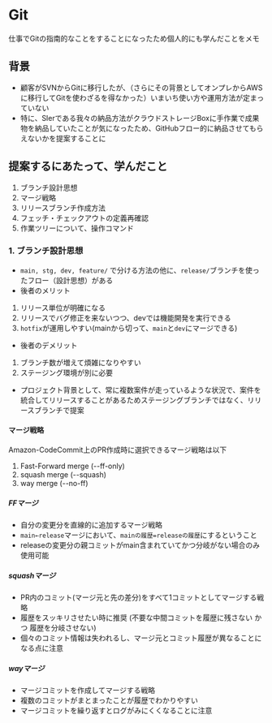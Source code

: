 # Git
仕事でGitの指南的なことをすることになったため個人的にも学んだことをメモ


## 背景
- 顧客がSVNからGitに移行したが、（さらにその背景としてオンプレからAWSに移行してGitを使わざるを得なかった）いまいち使い方や運用方法が定まっていない
- 特に、SIerである我々の納品方法がクラウドストレージBoxに手作業で成果物を納品していたことが気になったため、GitHubフロー的に納品させてもらえないかを提案することに

## 提案するにあたって、学んだこと
1. ブランチ設計思想
2. マージ戦略
3. リリースブランチ作成方法
4. フェッチ・チェックアウトの定義再確認
5. 作業ツリーについて、操作コマンド


### 1. ブランチ設計思想
- `main, stg, dev, feature/` で分ける方法の他に、`release/`ブランチを使ったフロー（設計思想）がある
- 後者のメリット
1. リリース単位が明確になる
2. リリースでバグ修正を来ないつつ、devでは機能開発を実行できる
3. `hotfix`が運用しやすい(mainから切って、`main`と`dev`にマージできる)
- 後者のデメリット
1. ブランチ数が増えて煩雑になりやすい
2. ステージング環境が別に必要

- プロジェクト背景として、常に複数案件が走っているような状況で、案件を統合してリリースすることがあるためステージングブランチではなく、リリースブランチで提案

#### マージ戦略
Amazon-CodeCommit上のPR作成時に選択できるマージ戦略は以下
1. Fast-Forward merge (--ff-only)
2. squash merge (--squash)
3. way merge (--no-ff)

##### FFマージ
- 自分の変更分を直線的に追加するマージ戦略
- `main←release`マージにおいて、`mainの履歴=releaseの履歴`にするということ
- releaseの変更分の親コミットがmain含まれていてかつ分岐がない場合のみ使用可能

##### squashマージ
- PR内のコミット(マージ元と先の差分)をすべて1コミットとしてマージする戦略
- 履歴をスッキリさせたい時に推奨 (不要な中間コミットを履歴に残さない かつ 履歴を分岐させない)
- 個々のコミット情報は失われるし、マージ元とコミット履歴が異なることになる点に注意

##### wayマージ
- マージコミットを作成してマージする戦略
- 複数のコミットがまとまったことが履歴でわかりやすい
- マージコミットを繰り返すとログがみにくくなることに注意

